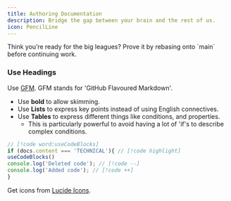 ```yaml
---
title: Authoring Documentation
description: Bridge the gap between your brain and the rest of us.
icon: PencilLine
---
```



<Callout>
  Think you’re ready for the big leagues? Prove it by rebasing onto `main`
  before continuing work.
</Callout>

<Cards>
  <Card
    title={
      "How to write good docs - Fuma Nama, author of the framework used to build this site"
    }
    href={`https://fuma-nama.vercel.app/blog/good-docs`}
    description={`Write code, and you may solve a problem. Write documentation, and you'll solve many problems before they even happen.`}
  />
</Cards>

### Use Headings
Use [GFM](https://docs.github.com/en/get-started/writing-on-github/getting-started-with-writing-and-formatting-on-github/basic-writing-and-formatting-syntax).
<Accordions>
<Accordion title="What's GFM?">
GFM stands for 'GitHub Flavoured Markdown'.
</Accordion>
</Accordions>

- Use **bold** to allow skimming.
- Use **Lists** to express key points instead of using English connectives.
- Use **Tables** to express different things like conditions, and properties.
  - This is particularly powerful to avoid having a lot of 'if's to describe complex conditions.

```ts title="Code Snippet"
// [!code word:useCodeBlocks]
if (docs.content === 'TECHNICAL'){ // [!code highlight]
useCodeBlocks()
console.log('Deleted code'); // [!code --]
console.log('Added code'); // [!code ++]
}
```

Get icons from [Lucide Icons](https://lucide.dev/).
